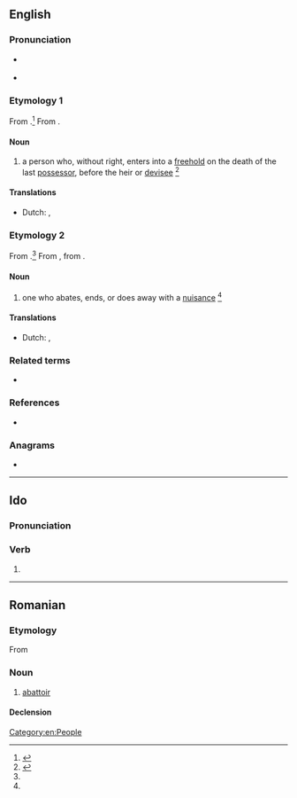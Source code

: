 ==English==

===Pronunciation===
* {{a|GenAm}} {{IPA|en|/əˈbeɪt.ə/|/əˈbeɪt.ɚ/}}
* {{rhymes|en|eɪtə(ɹ)|s=3}}

===Etymology 1===
From {{af|en|abate|-or|id2=agent noun|t1=to enter without right after the owner dies and before the heir takes over}}.<ref name=WID>{{R:MW3 1976}}</ref> From {{der|en|xno|-}}.

====Noun====
{{en-noun}}

# {{lb|en|law}} a person who, without right, enters into a [[freehold]] on the death of the last [[possessor]], before the heir or [[devisee]] {{defdate|Mid 16<sup>th</sup> century.}} <ref name=SOED>{{R:SOED5|page=2}}</ref>

====Translations====
{{trans-top}}
* Dutch: {{t+|nl|kraker|m}},
{{trans-mid}}
{{trans-bottom}}

===Etymology 2===
From {{af|en|abate|-or|id2=agent noun|t1=do away with}}.<ref name=WID/> From {{inh|en|enm|-}}, from {{der|en|fro|-}}.

====Noun====
{{en-noun}}

# {{lb|en|law}} one who abates, ends, or does away with a [[nuisance]] {{defdate|Late 16<sup>th</sup> century.}} <ref name=SOED/>

====Translations====
{{trans-top}}
* Dutch: {{t|nl|iemand die een ongerief uit de weg ruimt}},
{{trans-mid}}
{{trans-bottom}}

===Related terms===
* {{l|en|abatement}}

===References===
* {{R:Webster 1913}}
<references/>

===Anagrams===
* {{anagrams|en|a=aabort|Tabora|rabato|robata}}

[[Category:en:People]]

----

==Ido==

===Pronunciation===
{{io-IPA}}

===Verb===
{{io-verb form}}

# {{io-form of|abat}}

----

==Romanian==

===Etymology===
From {{bor|ro|fr|abattoir}}

===Noun===
{{ro-noun|n|abatoare}}

# [[abattoir]]

====Declension====
{{ro-noun-n|pl=abatoare}}